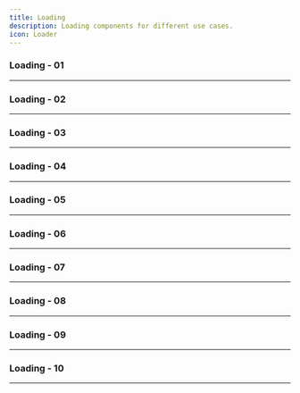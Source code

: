 ```yaml
---
title: Loading
description: Loading components for different use cases.
icon: Loader
---
```


### Loading - 01


<Preview link="loading/loading-01">
    <Loading01 />
</Preview>

---

### Loading - 02


<Preview link="loading/loading-02">
    <Loading02 />
</Preview>

---

### Loading - 03


<Preview link="loading/loading-03">
    <Loading03 />
</Preview>

---

### Loading - 04


<Preview link="loading/loading-04">
    <Loading04 />
</Preview>

---

### Loading - 05


<Preview link="loading/loading-05">
    <Loading05 />
</Preview>

---

### Loading - 06


<Preview link="loading/loading-06">
    <Loading06 />
</Preview>

---

### Loading - 07


<Preview link="loading/loading-07">
    <Loading07 />
</Preview>

---

### Loading - 08


<Preview link="loading/loading-08">
    <Loading08 />
</Preview>

---

### Loading - 09


<Preview link="loading/loading-09">
    <Loading09 />
</Preview>

---

### Loading - 10


<Preview link="loading/loading-10">
    <Loading10 />
</Preview>

---
